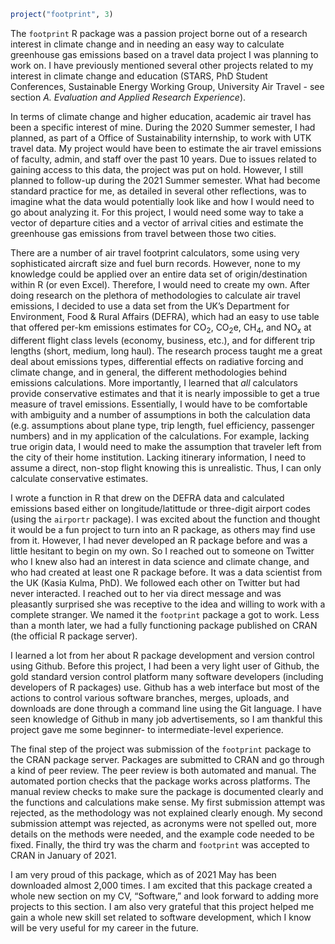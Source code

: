 
```r
project("footprint", 3)
```

The `footprint` R package was a passion project borne out of a research interest in climate change and in needing an easy way to calculate greenhouse gas emissions based on a travel data project I was planning to work on. I have previously mentioned several other projects related to my interest in climate change and education (STARS, PhD Student Conferences, Sustainable Energy Working Group, University Air Travel - see section *A. Evaluation and Applied Research Experience*).

In terms of climate change and higher education, academic air travel has been a specific interest of mine. During the 2020 Summer semester, I had planned, as part of a Office of Sustainability internship, to work with UTK travel data. My project would have been to estimate the air travel emissions of faculty, admin, and staff over the past 10 years. Due to issues related to gaining access to this data, the project was put on hold. However, I still planned to follow-up during the 2021 Summer semester. What had become standard practice for me, as detailed in several other reflections, was to imagine what the data would potentially look like and how I would need to go about analyzing it. For this project, I would need some way to take a vector of departure cities and a vector of arrival cities and estimate the greenhouse gas emissions from travel between those two cities. 

There are a number of air travel footprint calculators, some using very sophisticated aircraft size and fuel burn records. However, none to my knowledge could be applied over an entire data set of origin/destination within R (or even Excel). Therefore, I would need to create my own. After doing research on the plethora of methodologies to calculate air travel emissions, I decided to use a data set from the UK's Department for Environment, Food & Rural Affairs (DEFRA), which had an easy to use table that offered per-km emissions estimates for CO~2~, CO~2~e, CH~4~, and NO~x~ at different flight class levels (economy, business, etc.), and for different trip lengths (short, medium, long haul). The research process taught me a great deal about emissions types, differential effects on radiative forcing and climate change, and in general, the different methodologies behind emissions calculations. More importantly, I learned that *all* calculators provide conservative estimates and that it is nearly impossible to get a true measure of travel emissions. Essentially, I would have to be comfortable with ambiguity and a number of assumptions in both the calculation data (e.g. assumptions about plane type, trip length, fuel efficiency, passenger numbers) and in my application of the calculations. For example, lacking true origin data, I would need to make the assumption that traveler left from the city of their home institution. Lacking itinerary information, I need to assume a direct, non-stop flight knowing this is unrealistic. Thus, I can only calculate conservative estimates.

I wrote a function in R that drew on the DEFRA data and calculated emissions based either on longitude/latittude or three-digit airport codes (using the `airportr` package). I was excited about the function and thought it would be a fun project to turn into an R package, as others may find use from it. However, I had never developed an R package before and was a little hesitant to begin on my own. So I reached out to someone on Twitter who I knew also had an interest in data science and climate change, and who had created at least one R package before. It was a data scientist from the UK (Kasia Kulma, PhD). We followed each other on Twitter but had never interacted. I reached out to her via direct message and was pleasantly surprised she was receptive to the idea and willing to work with a complete stranger. We named it the `footprint` package a got to work. Less than a month later, we had a fully functioning package published on CRAN (the official R package server).

I learned a lot from her about R package development and version control using Github. Before this project, I had been a very light user of Github, the gold standard version control platform many software developers (including developers of R packages) use. Github has a web interface but most of the actions to control various software branches, merges, uploads, and downloads are done through a command line using the Git language. I have seen knowledge of Github in many job advertisements, so I am thankful this project gave me some beginner- to intermediate-level experience.

The final step of the project was submission of the `footprint` package to the CRAN package server. Packages are submitted to CRAN and go through a kind of peer review. The peer review is both automated and manual. The automated portion checks that the package works across platforms. The manual review checks to make sure the package is documented clearly and the functions and calculations make sense. My first submission attempt was rejected, as the methodology was not explained clearly enough. My second submission attempt was rejected, as acronyms were not spelled out, more details on the methods were needed, and the example code needed to be fixed. Finally, the third try was the charm and `footprint` was accepted to CRAN in January of 2021.

I am very proud of this package, which as of 2021 May has been downloaded almost 2,000 times. I am excited that this package created a whole new section on my CV, "Software," and look forward to adding more projects to this section. I am also very grateful that this project helped me gain a whole new skill set related to software development, which I know will be very useful for my career in the future.
